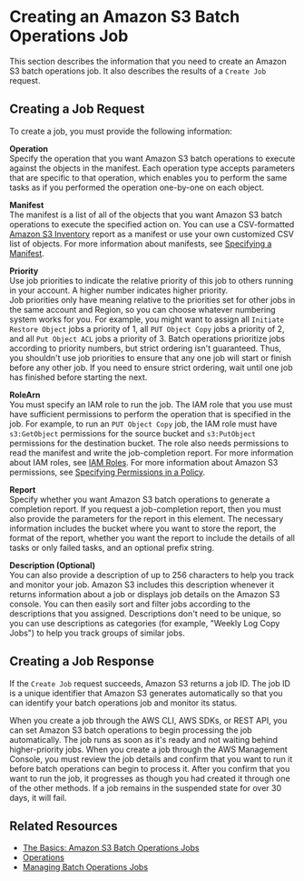 # Creating an Amazon S3 Batch Operations Job<a name="batch-ops-create-job"></a>

This section describes the information that you need to create an Amazon S3 batch operations job\. It also describes the results of a `Create Job` request\.

## Creating a Job Request<a name="batch-ops-create-job-request-elements"></a>

To create a job, you must provide the following information:

**Operation**  
Specify the operation that you want Amazon S3 batch operations to execute against the objects in the manifest\. Each operation type accepts parameters that are specific to that operation, which enables you to perform the same tasks as if you performed the operation one\-by\-one on each object\.

**Manifest**  
The manifest is a list of all of the objects that you want Amazon S3 batch operations to execute the specified action on\. You can use a CSV\-formatted [ Amazon S3 Inventory](storage-inventory.mdx) report as a manifest or use your own customized CSV list of objects\. For more information about manifests, see [Specifying a Manifest](batch-ops-basics.mdx#specify-batchjob-manifest)\.

**Priority**  
Use job priorities to indicate the relative priority of this job to others running in your account\. A higher number indicates higher priority\.  
 Job priorities only have meaning relative to the priorities set for other jobs in the same account and Region, so you can choose whatever numbering system works for you\. For example, you might want to assign all `Initiate Restore Object` jobs a priority of 1, all `PUT Object Copy` jobs a priority of 2, and all `Put Object ACL` jobs a priority of 3\. Batch operations prioritize jobs according to priority numbers, but strict ordering isn't guaranteed\. Thus, you shouldn't use job priorities to ensure that any one job will start or finish before any other job\. If you need to ensure strict ordering, wait until one job has finished before starting the next\. 

**RoleArn**  
You must specify an IAM role to run the job\. The IAM role that you use must have sufficient permissions to perform the operation that is specified in the job\. For example, to run an `PUT Object Copy` job, the IAM role must have `s3:GetObject` permissions for the source bucket and `s3:PutObject` permissions for the destination bucket\. The role also needs permissions to read the manifest and write the job\-completion report\. For more information about IAM roles, see [IAM Roles](https://docs.aws.amazon.com/IAM/latest/UserGuide/id_roles.html)\. For more information about Amazon S3 permissions, see [Specifying Permissions in a Policy](using-with-s3-actions.mdx)\.

**Report**  
Specify whether you want Amazon S3 batch operations to generate a completion report\. If you request a job\-completion report, then you must also provide the parameters for the report in this element\. The necessary information includes the bucket where you want to store the report, the format of the report, whether you want the report to include the details of all tasks or only failed tasks, and an optional prefix string\.

**Description \(Optional\)**  
You can also provide a description of up to 256 characters to help you track and monitor your job\. Amazon S3 includes this description whenever it returns information about a job or displays job details on the Amazon S3 console\. You can then easily sort and filter jobs according to the descriptions that you assigned\. Descriptions don't need to be unique, so you can use descriptions as categories \(for example, "Weekly Log Copy Jobs"\) to help you track groups of similar jobs\.

## Creating a Job Response<a name="batch-ops-create-job-response-elements"></a>

If the `Create Job` request succeeds, Amazon S3 returns a job ID\. The job ID is a unique identifier that Amazon S3 generates automatically so that you can identify your batch operations job and monitor its status\.

When you create a job through the AWS CLI, AWS SDKs, or REST API, you can set Amazon S3 batch operations to begin processing the job automatically\. The job runs as soon as it's ready and not waiting behind higher\-priority jobs\. When you create a job through the AWS Management Console, you must review the job details and confirm that you want to run it before batch operations can begin to process it\. After you confirm that you want to run the job, it progresses as though you had created it through one of the other methods\. If a job remains in the suspended state for over 30 days, it will fail\.

## Related Resources<a name="batch-ops-create-job-related-resources"></a>
+ [The Basics: Amazon S3 Batch Operations Jobs](batch-ops-basics.mdx)
+ [Operations](batch-ops-operations.mdx)
+ [Managing Batch Operations Jobs](batch-ops-managing-jobs.mdx)